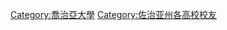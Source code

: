 {{Commonscat|Alumni of the University of Georgia}}

[[Category:喬治亞大學|Category:喬治亞大學]]
[[Category:佐治亚州各高校校友|Category:佐治亚州各高校校友]]